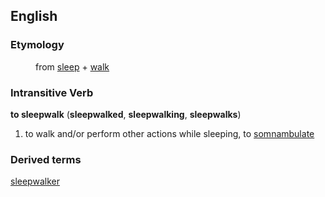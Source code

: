 ==English==
===Etymology===
:from [[sleep]] + [[walk]]
===Intransitive Verb===
'''to sleepwalk''' ('''sleepwalked''', '''sleepwalking''', '''sleepwalks''')
#to walk and/or perform other actions while sleeping, to [[somnambulate]]
===Derived terms===
[[sleepwalker]]